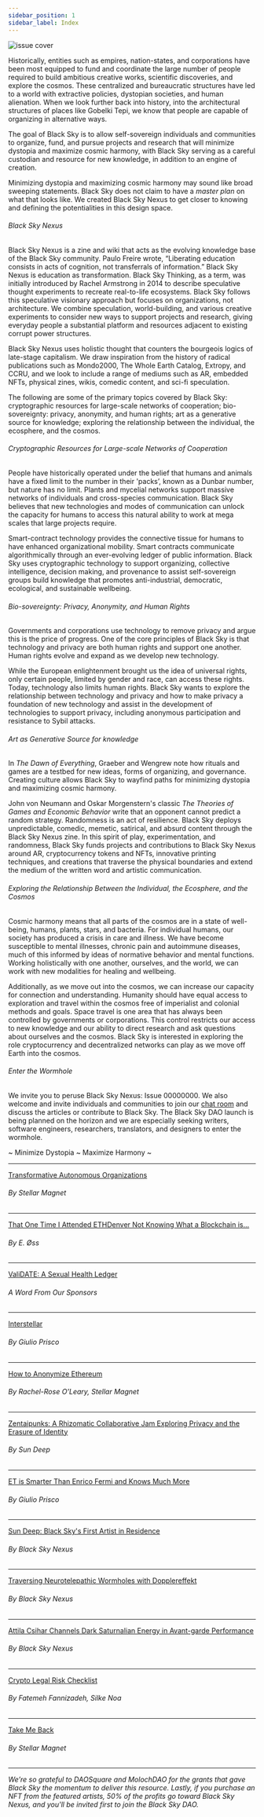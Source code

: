 ```yaml
---
sidebar_position: 1
sidebar_label: Index
---
```


![issue cover](../../img/cover.gif)

Historically, entities such as empires, nation-states, and corporations have been most equipped to fund and coordinate the large number of people required to build ambitious creative works, scientific discoveries, and explore the cosmos. These centralized and bureaucratic structures have led to a world with extractive policies, dystopian societies, and human alienation. When we look further back into history, into the architectural structures of places like Gobelki Tepi, we know that people are capable of organizing in alternative ways.

The goal of Black Sky is to allow self-sovereign individuals and communities to organize, fund, and pursue projects and research that will minimize dystopia and maximize cosmic harmony, with Black Sky serving as a careful custodian and resource for new knowledge, in addition to an engine of creation.

Minimizing dystopia and maximizing cosmic harmony may sound like broad sweeping statements. Black Sky does not claim to have a _master plan_ on what that looks like. We created Black Sky Nexus to get closer to knowing and defining the potentialities in this design space.

###### Black Sky Nexus
Black Sky Nexus is a zine and wiki that acts as the evolving knowledge base of the Black Sky community. Paulo Freire wrote, “Liberating education consists in acts of cognition, not transferrals of information.” Black Sky Nexus is education as transformation. Black Sky Thinking, as a term, was initially introduced by Rachel Armstrong in 2014 to describe speculative thought experiments to recreate real-to-life ecosystems. Black Sky follows this speculative visionary approach but focuses on organizations, not architecture. We combine speculation, world-building, and various creative experiments to consider new ways to support projects and research, giving everyday people a substantial platform and resources adjacent to existing corrupt power structures.

Black Sky Nexus uses holistic thought that counters the bourgeois logics of late-stage capitalism. We draw inspiration from the history of radical publications such as Mondo2000, The Whole Earth Catalog, Extropy, and CCRU, and we look to include a range of mediums such as AR, embedded NFTs, physical zines, wikis, comedic content, and sci-fi speculation.


The following are some of the primary topics covered by Black Sky: cryptographic resources for large-scale networks of cooperation; bio-sovereignty: privacy, anonymity, and human rights; art as a generative source for knowledge; exploring the relationship between the individual, the ecosphere, and the cosmos.

###### Cryptographic Resources for Large-scale Networks of Cooperation
People have historically operated under the belief that humans and animals have a fixed limit to the number in their 'packs’, known as a Dunbar number, but nature has no limit.  Plants and mycelial networks support massive networks of individuals and cross-species communication. Black Sky believes that new technologies and modes of communication can unlock the capacity for humans to access this natural ability to work at mega scales that large projects require. 

Smart-contract technology provides the connective tissue for humans to have enhanced organizational mobility. Smart contracts communicate algorithmically through an ever-evolving ledger of public information. Black Sky uses cryptographic technology to support organizing, collective intelligence, decision making, and provenance to assist self-sovereign groups build knowledge that promotes anti-industrial, democratic, ecological, and sustainable wellbeing.

###### Bio-sovereignty: Privacy, Anonymity, and Human Rights
Governments and corporations use technology to remove privacy and argue this is the price of progress. One of the core principles of Black Sky is that technology and privacy are both human rights and support one another. Human rights evolve and expand as we develop new technology. 	

While the European enlightenment brought us the idea of universal rights, only certain people, limited by gender and race, can access these rights. Today, technology also limits human rights. Black Sky wants to explore the relationship between technology and privacy and how to make privacy a foundation of new technology and assist in the development of technologies to support privacy, including anonymous participation and resistance to Sybil attacks.

###### Art as Generative Source for knowledge
In _The Dawn of Everything_, Graeber and Wengrew note how rituals and games are a testbed for new ideas, forms of organizing, and governance. Creating culture allows Black Sky to wayfind paths for minimizing dystopia and maximizing cosmic harmony. 

John von Neumann and Oskar Morgenstern's classic _The Theories of Games and Economic Behavior_ write that an opponent cannot predict a random strategy. Randomness is an act of resilience. Black Sky deploys unpredictable, comedic, memetic, satirical, and absurd content through the Black Sky Nexus zine. In this spirit of play, experimentation, and randomness, Black Sky funds projects and contributions to Black Sky Nexus around AR, cryptocurrency tokens and NFTs, innovative printing techniques, and creations that traverse the physical boundaries and extend the medium of the written word and artistic communication.

###### Exploring the Relationship Between the Individual, the Ecosphere, and the Cosmos 
Cosmic harmony means that all parts of the cosmos are in a state of well-being, humans, plants, stars, and bacteria. For individual humans, our society has produced a crisis in care and illness. We have become susceptible to mental illnesses, chronic pain and autoimmune diseases, much of this informed by ideas of normative behavior and mental functions. Working holistically with one another, ourselves, and the world, we can work with new modalities for healing and wellbeing. 

Additionally, as we move out into the cosmos, we can increase our capacity for connection and understanding. Humanity should have equal access to exploration and travel within the cosmos free of imperialist and colonial methods and goals. Space travel is one area that has always been controlled by governments or corporations. This control restricts our access to new knowledge and our ability to direct research and ask questions about ourselves and the cosmos. Black Sky is interested in exploring the role cryptocurrency and decentralized networks can play as we move off Earth into the cosmos.

###### Enter the Wormhole
We invite you to peruse Black Sky Nexus: Issue 00000000. We also welcome and invite individuals and communities to join our [chat room](https://discord.gg/TrFzBxzCHH) and discuss the articles or contribute to Black Sky. The Black Sky DAO launch is being planned on the horizon and we are especially seeking writers, software engineers, researchers, translators, and designers to enter the wormhole.

<span class="min-dystopia">~ Minimize Dystopia ~ Maximize Harmony ~</span>

--- 
<span class="zine-index"><a href="../../zine/00000000/transformative-autonomous-organizations">Transformative Autonomous Organizations</a></span>

###### By Stellar Magnet
---
<span class="zine-index"><a href="../../zine/00000000/that-one-time-i-attended-ethdenver">That One Time I Attended ETHDenver Not Knowing What a Blockchain is...</a></span>

###### By E. Øss 
--- 
<span class="zine-index"><a href="../../zine/00000000/validate">ValiDATE: A Sexual Health Ledger</a></span>

###### A Word From Our Sponsors
---
<span class="zine-index"><a href="../../zine/00000000/interstellar">Interstellar</a></span>

###### By Giulio Prisco
--- 
<span class="zine-index"><a href="../../zine/00000000/how-to-anonymize-eth">How to Anonymize Ethereum</a></span>

###### By Rachel-Rose O'Leary, Stellar Magnet
--- 
<span class="zine-index"><a href="../../zine/00000000/zentaipunks">Zentaipunks: A Rhizomatic Collaborative Jam Exploring Privacy and the Erasure of Identity</a></span>

###### By Sun Deep
---
<span class="zine-index"><a href="../../zine/00000000/et-is-smarter-than-enrico-fermi">ET is Smarter Than Enrico Fermi and Knows Much More</a></span>

###### By Giulio Prisco
--- 
<span class="zine-index"><a href="../../zine/00000000/sun-deep">Sun Deep: Black Sky's First Artist in Residence</a></span>

###### By Black Sky Nexus
---
<span class="zine-index"><a href="../../zine/00000000/dopplereffekt">Traversing Neurotelepathic Wormholes with Dopplereffekt</a></span>

###### By Black Sky Nexus
---
<span class="zine-index"><a href="../../zine/00000000/attila-csihar">Attila Csihar Channels Dark Saturnalian Energy in Avant-garde Performance</a></span>

###### By Black Sky Nexus
---
<span class="zine-index"><a href="../../zine/00000000/crypto-legal-risk-checklist">Crypto Legal Risk Checklist</a></span>

###### By Fatemeh Fannizadeh, Silke Noa
---
<span class="zine-index"><a href="../../zine/00000000/take-me-back">Take Me Back</a></span>

###### By Stellar Magnet
---

_We’re so grateful to DAOSquare and MolochDAO for the grants that gave Black Sky the momentum to deliver this resource. Lastly, if you purchase an NFT from the featured artists, 50% of the profits go toward Black Sky Nexus, and you'll be invited first to join the Black Sky DAO._

